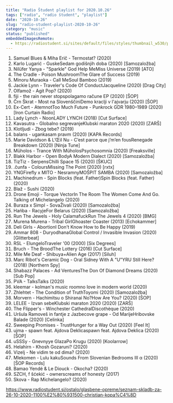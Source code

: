 ```yaml
---
title: "Radio Študent playlist for 2020.10.26"
tags: ["radio", "radio študent", "playlist"]
date: "2020-10-26"
slug: "radio-student-playlist-2020-10-26"
category: "music"
status: "published"
embeddedImagesRemote:
  - https://radiostudent.si/sites/default/files/styles/thumbnail_w530/public/slike/2020-10-26-seznam-skladb-za-26-10-2020-1100%E2%80%931500-christian-kopa%C4%8D-118417.jpg
---
```



1. Samuel Blues & Miha Erič - Termostat? (2020)
2. Karlo Lugarić - GuskeSedam godišnjih doba (2020) [Samozaložba]
3. Nilüfer Yanya - "Sparkle" God Help MeMiss Universe (2019) [ATO]
4. The Cradle - Poison MushroomThe Glare of Success (2019)
5. Minoru Muraoka - Call MeSoul Bamboo (2019)
6. Jackie Lynn - Traveler's Code Of ConductJacqueline (2020) [Drag City]
7. Olfamož - Agit Pop? (2020)
8. fiji - the rain never stopspolagamo račune EP (2020) [ŠOP]
9. Črn Škrat - Most na SlovenščiniDemo kraclji v l'ajvarju (2020) [ŠOP]
10. Ex-Cert - AtemnotToo Much Future - Punkrock GDR 1980–1989 (2020) [Iron Curtain Radio]
11. Lady Lynch - NoonLADY LYNCH (2018) [Cut Surface]
12. Kavasutra - Globalno segrevanjeKlubski maraton 2020 (2020) [ZARŠ]
13. Klotljudi - Zbog tebe? (2019)
14. balans - ugankasam pravm (2020) [KAPA Records]
15. Marie Davidson & L’Œil Nu - C’est parce que j’m’en fousRenegade Breakdown (2020) [Ninja Tune]
16. Müholos - Trance With MüholosPsychosomnia (2020) [Freaksville]
17. Blakk Harbor - Open BodyA Modern Dialect (2020) [Samozaložba]
18. TizTiz - SerpensChilli Space 15 (2020) [ŠKUC]
19. .čunfa - ColoursMissing The Point (2020) [rxtx]
20. YNGFirefly x MITO - NesramnyMOŠPIT SAMBA (2020) [Samozaložba]
21. Machinedrum - Spin Blocks (feat. Father)Spin Blocks (feat. Father) (2020)
22. Blaž - Sushi (2020)
23. Drone Emoji - Torque VectorIn The Room The Women Come And Go. Talking of Michelangelo (2020)
24. Buraza x Simpl - SovaŽivali (2020) [Samozaložba]
25. Hańba - RacyjeFor Belarus (2020) [Samozaložba]
26. Run The Jewels - Holy CalamafuckRun The Jewels 4 (2020) [BMG]
27. Murena Murena - Tribal GirlGhoaster Coaster (2013) [Echokammer]
28. Deli Girls - AbortionI Don't Know How to Be Happy (2019)
29. Ammar 808 - DuryodhanaGlobal Control / Invasible Invasion (2020) [Glitterbeat]
30. RSL - ElungeloTraveler '00 (2000) [Six Degrees]
31. Bruch - The BroodThe Lottery (2016) [Cut Surface]
32. Mile Me Deaf - Shibuya+Alien Age (2017) [Siluh]
33. Marc Ribot's Ceramic Dog - Oral Sidney With A "U"YRU Still Here? (2018) [Northern Spy]
34. Shabazz Palaces - Ad VenturesThe Don Of Diamond Dreams (2020) [Sub Pop]
35. PVA - TalksTalks (2020)
36. kleemar - kolman's music roomno love in modern world (2020)
37. Zhlehtet - The Condition of TruthToyomi (2020) [Samozaložba]
38. Morvern - Hachimitsu o Shiranai No?How Are You? (2020) [ŠOP]
39. LELEE - Izvan sebeKlubski maraton 2020 (2020) [ZARŠ]
40. The Flipper's - Winchester CathedralDiscothèque (2020)
41. Uršula Ramoveš in fantje z Jazbecove grape - Od MarijeHribovske Balade (2020) [Celinka]
42. Sweeping Promises - TrustHunger for a Way Out (2020) [Feel It]
43. ujma - spawn feat. Ajdova Deklicaspawn feat. Ajdova Deklica (2020) [ŠOP]
44. uSSSy - Gnevnyye GlazaPo Krugu (2020) [Koolarrow]
45. Helahirn - Khosh Gozaruni? (2020)
46. Vizelj - Ne vidim te od dima? (2020)
47. Mlekomen - Lulu kakuSounds From Slovenian Bedrooms III α (2020) [ŠOP Records]
48. Bamao Yendé & Le Diouck - Okocha? (2020)
49. SZCH, f šćekić - ownerscreams of honesty (2017)
50. Skova - Rap Michelangelo? (2020)

https://www.radiostudent.si/ostalo/glasbene-opreme/seznam-skladb-za-26-10-2020-1100%E2%80%931500-christian-kopa%C4%8D

<div
  style={{
    gridArea: "1/1",
    position: "relative",
    placeItems: "center",
    display: "grid",
  }}
>
  <GatsbyImage
    style={{ marginTop: "2em" }}
    imgStyle={{ border: "3px dotted tomato" }}
    alt=""
    image={getImage(props.remoteImages[0])}
  />
</div>
